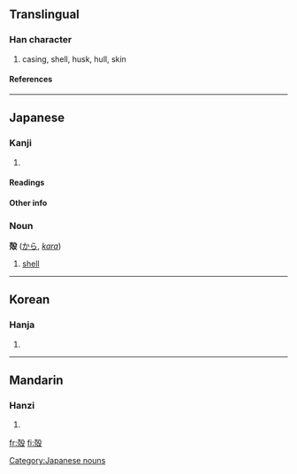 {{see|壳|殼}}

==Translingual==
===Han character===
{{Han char|rn=79|rad=殳|as=07|sn=11|four=|canj=土弓竹弓水 (GNHNE), XX土弓竹 (XXGNH)}}
# casing, shell, husk, hull, skin
====References====
{{Han ref|kx=0586.011|dj=0978.120|hdz=32159.050|uh=6BBB|ud=27579}}

----
==Japanese==
===Kanji===
{{ja-kanji|grade=c|rs=殳07}}
# {{defn|Japanese}} 
====Readings====
{{ja-readings|on=[[かく]] (kaku), [[こく]] (koku)|kun=[[から]] (kara)}}

====Other info====
===Noun===
'''殻''' ([[から]], ''[[kara]]'')

# [[shell]]

[[Category:Japanese nouns]]
----
==Korean==
===Hanja===
{{ko-hanja|hangeul=각|eumhun=|rv=gak|mr=kak|y=kak}}
# {{defn|Korean}}

----
==Mandarin==
===Hanzi===
{{cmn-hanzi|sim=壳|pin=[[ké]] (ke2), [[qiào]] (qiao4), [[què]] (que4)|wg=k'o<sup>2</sup>, ch'iao<sup>4</sup>, ch'üeh<sup>4</sup>}}
# {{defn|Mandarin}}

[[fr:殻]]
[[fi:殻]]
